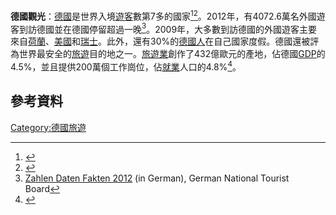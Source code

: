 '''德國觀光'''：[[德國|德國]]是世界入境[[遊客|遊客]]數第7多的國家<ref name="april11">{{cite journal |url=http://www.unwto.org/facts/eng/pdf/barometer/UNWTO_Barom11_iu_april_excerpt.pdf |title=Interim Update |journal=UNWTO World Tourism Barometer |accessdate=26 June 2011 |publisher=UNWTO |date=April 2011 |deadurl=yes |archiveurl=https://web.archive.org/web/20150101005051/http://www.unwto.org/facts/eng/pdf/barometer/UNWTO_Barom11_iu_april_excerpt.pdf |archivedate=2015年1月1日 }}</ref><ref>{{cite web |url=http://dtxtq4w60xqpw.cloudfront.net/sites/all/files/pdf/unwto_highlights13_en_hr_0.pdf |title=存档副本 |accessdate=2013-07-11 |deadurl=yes |archiveurl=https://web.archive.org/web/20131004212850/http://dtxtq4w60xqpw.cloudfront.net/sites/all/files/pdf/unwto_highlights13_en_hr_0.pdf |archivedate=2013-10-04 }}</ref>。2012年，有4072.6萬名外國遊客到訪德國並在德國停留超過一晚<ref name="deutschertourismusverband">[http://www.deutschertourismusverband.de/fileadmin/Mediendatenbank/PDFs/Zahlen_Daten_Fakten_2012_aktuell.pdf Zahlen Daten Fakten 2012] {{Wayback|url=http://www.deutschertourismusverband.de/fileadmin/Mediendatenbank/PDFs/Zahlen_Daten_Fakten_2012_aktuell.pdf |date=20150101015058 }} (in German), German National Tourist Board</ref>。2009年，大多數到訪德國的外國遊客主要來自[[荷蘭|荷蘭]]、[[美國|美國]]和[[瑞士|瑞士]]。此外，還有30%的[[德國人|德國人]]在自己國家度假。德國還被評為世界最安全的[[旅遊|旅遊]]目的地之一。[[旅遊業|旅遊業]]創作了432億歐元的產地，佔德國[[GDP|GDP]]的4.5%，並且提供200萬個工作崗位，佔[[就業|就業]]人口的4.8%<ref>{{cite web |url=http://wttc.org/site_media/uploads/downloads/germany2013_1.pdf |title=2013 Travel & Tourism Economic Impact Report Germany |publisher=WTTC |accessdate=2013-11-26 |deadurl=yes |archiveurl=https://web.archive.org/web/20131203001157/http://wttc.org/site_media/uploads/downloads/germany2013_1.pdf |archivedate=2013-12-03 }}</ref>。
== 參考資料 ==
{{Reflist}}
{{欧洲題目|觀光}}

[[Category:德國旅遊|Category:德國旅遊]]